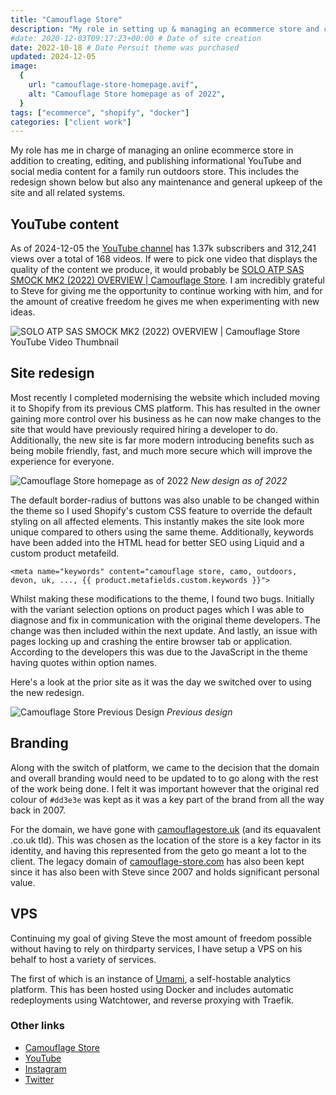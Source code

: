 ```yaml
---
title: "Camouflage Store"
description: "My role in setting up & managing an ecommerce store and creating informational YouTube content."
#date: 2020-12-03T09:17:23+00:00 # Date of site creation
date: 2022-10-18 # Date Persuit theme was purchased
updated: 2024-12-05
image:
  {
    url: "camouflage-store-homepage.avif",
    alt: "Camouflage Store homepage as of 2022",
  }
tags: ["ecommerce", "shopify", "docker"]
categories: ["client work"]
---
```


My role has me in charge of managing an online ecommerce store in addition to creating, editing, and publishing informational YouTube and social media content for a family run outdoors store. This includes the redesign shown below but also any maintenance and general upkeep of the site and all related systems.

## YouTube content

As of 2024-12-05 the [YouTube channel](https://www.youtube.com/@camouflagestoreuk) has 1.37k subscribers and 312,241 views over a total of 168 videos. If were to pick one video that displays the quality of the content we produce, it would probably be [SOLO ATP SAS SMOCK MK2 (2022) OVERVIEW | Camouflage Store](https://www.youtube.com/watch?v=K7wlm60rXVs). I am incredibly grateful to Steve for giving me the opportunity to continue working with him, and for the amount of creative freedom he gives me when experimenting with new ideas.

![SOLO ATP SAS SMOCK MK2 (2022) OVERVIEW | Camouflage Store YouTube Video Thumbnail](camouflage-store-video-thumbnail.avif)

## Site redesign

Most recently I completed modernising the website which included moving it to Shopify from its previous CMS platform. This has resulted in the owner gaining more control over his business as he can now make changes to the site that would have previously required hiring a developer to do. Additionally, the new site is far more modern introducing benefits such as being mobile friendly, fast, and much more secure which will improve the experience for everyone.

![Camouflage Store homepage as of 2022](camouflage-store-homepage.avif)
_New design as of 2022_

The default border-radius of buttons was also unable to be changed within the theme so I used Shopify's custom CSS feature to override the default styling on all affected elements. This instantly makes the site look more unique compared to others using the same theme. Additionally, keywords have been added into the HTML head for better SEO using Liquid and a custom product metafeild.

```liquid
<meta name="keywords" content="camouflage store, camo, outdoors, devon, uk, ..., {{ product.metafields.custom.keywords }}">
```

Whilst making these modifications to the theme, I found two bugs. Initially with the variant selection options on product pages which I was able to diagnose and fix in communication with the original theme developers. The change was then included within the next update. And lastly, an issue with pages locking up and crashing the entire browser tab or application. According to the developers this was due to the JavaScript in the theme having quotes within option names.

Here's a look at the prior site as it was the day we switched over to using the new redesign.

![Camouflage Store Previous Design](camouflage-store-previous.avif)
_Previous design_

## Branding

Along with the switch of platform, we came to the decision that the domain and overall branding would need to be updated to to go along with the rest of the work being done. I felt it was important however that the original red colour of `#dd3e3e` was kept as it was a key part of the brand from all the way back in 2007.

For the domain, we have gone with [camouflagestore.uk](https://camouflagestore.uk) (and its equavalent .co.uk tld). This was chosen as the location of the store is a key factor in its identity, and having this represented from the geto go meant a lot to the client. The legacy domain of [camouflage-store.com](https://camouflage-store.com) has also been kept since it has also been with Steve since 2007 and holds significant personal value.

## VPS

Continuing my goal of giving Steve the most amount of freedom possible without having to rely on thirdparty services, I have setup a VPS on his behalf to host a variety of services.

The first of which is an instance of [Umami](https://umami.is/), a self-hostable analytics platform. This has been hosted using Docker and includes automatic redeployments using Watchtower, and reverse proxying with Traefik.

### Other links

- [Camouflage Store](https://camouflagestore.uk)
- [YouTube](https://www.youtube.com/@camouflagestoreuk)
- [Instagram](https://www.instagram.com/camouflagestoreuk)
- [Twitter](https://twitter.com/camouflagestore)
